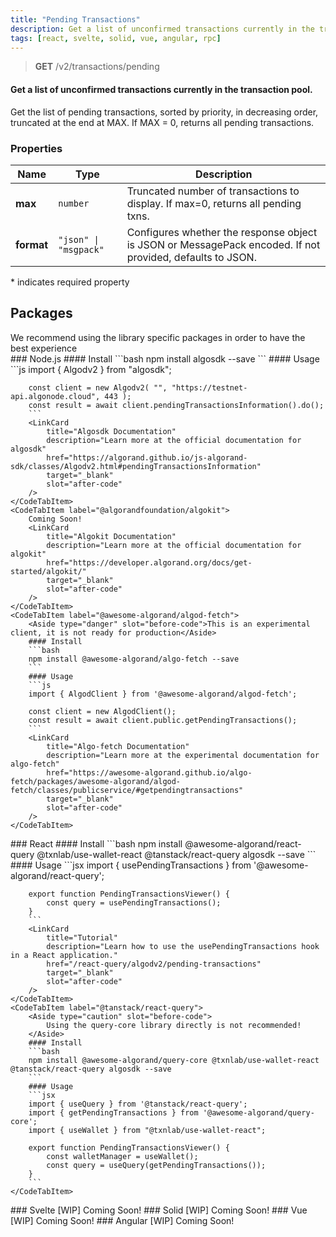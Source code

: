 ```yaml
---
title: "Pending Transactions"
description: Get a list of unconfirmed transactions currently in the transaction pool.
tags: [react, svelte, solid, vue, angular, rpc]
---
```



> **GET** /v2/transactions/pending

#### Get a list of unconfirmed transactions currently in the transaction pool.

Get the list of pending transactions, sorted by priority, in decreasing order, truncated at the end at MAX. If MAX = 0, returns all pending transactions.

### Properties

| Name       | Type                  | Description                                                                                               |
|------------|-----------------------|-----------------------------------------------------------------------------------------------------------|
| **max**    | `number`              | Truncated number of transactions to display. If max=0, returns all pending txns.                          |
| **format** | `"json" \| "msgpack"` | Configures whether the response object is JSON or MessagePack encoded. If not provided, defaults to JSON. |

\* indicates required property

## Packages

<Aside type="tip">We recommend using the library specific packages in order to have the best experience</Aside>
### <IconTitle name="node">Node.js</IconTitle>
<Tabs>
    <CodeTabItem label="algosdk">
        #### Install
        ```bash
        npm install algosdk --save
        ```
        #### Usage
        ```js
        import { Algodv2 } from "algosdk";

        const client = new Algodv2( "", "https://testnet-api.algonode.cloud", 443 );
        const result = await client.pendingTransactionsInformation().do();
        ```
        <LinkCard
            title="Algosdk Documentation"
            description="Learn more at the official documentation for algosdk"
            href="https://algorand.github.io/js-algorand-sdk/classes/Algodv2.html#pendingTransactionsInformation"
            target="_blank"
            slot="after-code"
        />
    </CodeTabItem>
    <CodeTabItem label="@algorandfoundation/algokit">
        Coming Soon!
        <LinkCard
            title="Algokit Documentation"
            description="Learn more at the official documentation for algokit"
            href="https://developer.algorand.org/docs/get-started/algokit/"
            target="_blank"
            slot="after-code"
        />
    </CodeTabItem>
    <CodeTabItem label="@awesome-algorand/algod-fetch">
        <Aside type="danger" slot="before-code">This is an experimental client, it is not ready for production</Aside>
        #### Install
        ```bash
        npm install @awesome-algorand/algo-fetch --save
        ```
        #### Usage
        ```js
        import { AlgodClient } from '@awesome-algorand/algod-fetch';

        const client = new AlgodClient();
        const result = await client.public.getPendingTransactions();
        ```
        <LinkCard
            title="Algo-fetch Documentation"
            description="Learn more at the experimental documentation for algo-fetch"
            href="https://awesome-algorand.github.io/algo-fetch/packages/awesome-algorand/algod-fetch/classes/publicservice/#getpendingtransactions"
            target="_blank"
            slot="after-code"
        />
    </CodeTabItem>
</Tabs>
### <IconTitle name="seti:react">React</IconTitle>
<Tabs>
    <CodeTabItem label="@awesome-algorand/react-query">
        #### Install
        ```bash
        npm install @awesome-algorand/react-query @txnlab/use-wallet-react @tanstack/react-query algosdk --save
        ```
        #### Usage
        ```jsx
        import { usePendingTransactions } from '@awesome-algorand/react-query';

        export function PendingTransactionsViewer() {
            const query = usePendingTransactions();
        }
        ```
        <LinkCard
            title="Tutorial"
            description="Learn how to use the usePendingTransactions hook in a React application."
            href="/react-query/algodv2/pending-transactions"
            target="_blank"
            slot="after-code"
        />
    </CodeTabItem>
    <CodeTabItem label="@tanstack/react-query">
        <Aside type="caution" slot="before-code">
            Using the query-core library directly is not recommended!
        </Aside>
        #### Install
        ```bash
        npm install @awesome-algorand/query-core @txnlab/use-wallet-react @tanstack/react-query algosdk --save
        ```
        #### Usage
        ```jsx
        import { useQuery } from '@tanstack/react-query';
        import { getPendingTransactions } from '@awesome-algorand/query-core';
        import { useWallet } from "@txnlab/use-wallet-react";

        export function PendingTransactionsViewer() {
            const walletManager = useWallet();
            const query = useQuery(getPendingTransactions());
        }
        ```
    </CodeTabItem>
</Tabs>
### <IconTitle name="seti:svelte">Svelte [WIP]</IconTitle>
<Tabs>
    <CodeTabItem label="@awesome-algorand/svelte-query">
        Coming Soon!
    </CodeTabItem>
</Tabs>
### <IconTitle name="information">Solid [WIP]</IconTitle>
<Tabs>
    <CodeTabItem label="@awesome-algorand/solid-query">
        Coming Soon!
    </CodeTabItem>
</Tabs>
### <IconTitle name="seti:vue">Vue [WIP]</IconTitle>
<Tabs>
    <CodeTabItem label="@awesome-algorand/vue-query">
        Coming Soon!
    </CodeTabItem>
</Tabs>
### <IconTitle name="information">Angular [WIP]</IconTitle>
<Tabs>
    <CodeTabItem label="@awesome-algorand/angular-query">
        Coming Soon!
    </CodeTabItem>
</Tabs>

